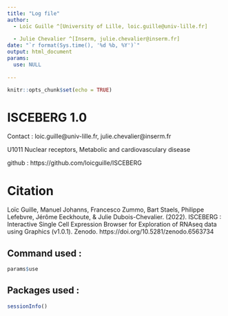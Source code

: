```yaml
---
title: "Log file"
author: 
  - Loïc Guille ^[University of Lille, loic.guille@univ-lille.fr]
  
  - Julie Chevalier ^[Inserm, julie.chevalier@inserm.fr]
date: "`r format(Sys.time(), '%d %b, %Y')`"
output: html_document
params:
  use: NULL
  
---
```


```r
knitr::opts_chunk$set(echo = TRUE)
```

# ISCEBERG 1.0

Contact : loic.guille@univ-lille.fr, julie.chevalier@inserm.fr

U1011 Nuclear receptors, Metabolic and cardiovasculary disease

github : https://github.com/loicguille/ISCEBERG

# Citation

Loïc Guille, Manuel Johanns, Francesco Zummo, Bart Staels, Philippe Lefebvre, Jérôme Eeckhoute, & Julie Dubois-Chevalier. (2022). ISCEBERG : Interactive Single Cell Expression Browser for Exploration of RNAseq data using Graphics (v1.0.1). Zenodo. https://doi.org/10.5281/zenodo.6563734

## Command used :

```r
params$use
```

## Packages used :

```r
sessionInfo()
```